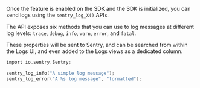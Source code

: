 Once the feature is enabled on the SDK and the SDK is initialized, you can send logs using the `sentry_log_X()` APIs.

The API exposes six methods that you can use to log messages at different log levels: `trace`, `debug`, `info`, `warn`, `error`, and `fatal`.

These properties will be sent to Sentry, and can be searched from within the Logs UI, and even added to the Logs views as a dedicated column.

```c
import io.sentry.Sentry;

sentry_log_info("A simple log message");
sentry_log_error("A %s log message", "formatted");
```
